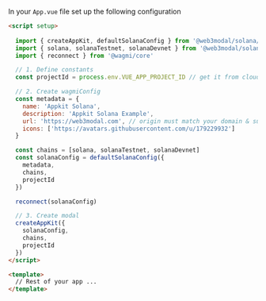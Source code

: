 

In your `App.vue` file set up the following configuration

```html
<script setup>
  
  import { createAppKit, defaultSolanaConfig } from '@web3modal/solana/vue'
  import { solana, solanaTestnet, solanaDevnet } from '@web3modal/solana/chains'
  import { reconnect } from '@wagmi/core'

  // 1. Define constants
  const projectId = process.env.VUE_APP_PROJECT_ID // get it from cloud.reown.com

  // 2. Create wagmiConfig
  const metadata = {
    name: 'Appkit Solana',
    description: 'Appkit Solana Example',
    url: 'https://web3modal.com', // origin must match your domain & subdomain
    icons: ['https://avatars.githubusercontent.com/u/179229932']
  }

  const chains = [solana, solanaTestnet, solanaDevnet]
  const solanaConfig = defaultSolanaConfig({
    metadata,
    chains,
    projectId
  })

  reconnect(solanaConfig)

  // 3. Create modal
  createAppKit({
    solanaConfig,
    chains,
    projectId
  })
</script>

<template>
  // Rest of your app ...
</template>

```
